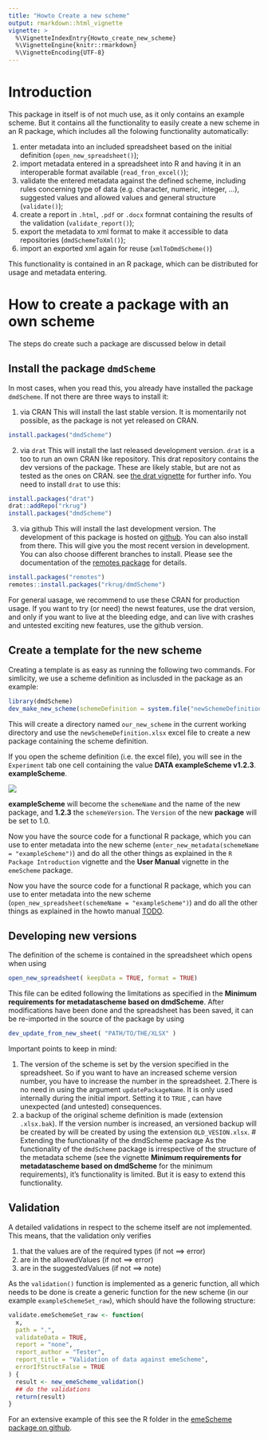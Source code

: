 ```yaml
---
title: "Howto Create a new scheme"
output: rmarkdown::html_vignette
vignette: >
  %\VignetteIndexEntry{Howto_create_new_scheme}
  %\VignetteEngine{knitr::rmarkdown}
  %\VignetteEncoding{UTF-8}
---
```


# Introduction

This package in itself is of not much use, as it only contains an example scheme. But it contains all the functionality to easily create a new scheme in an R package, which includes all the folowing functionality automatically:

1. enter metadata into an included spreadsheet based on the initial definition (`open_new_spreadsheet()`);
1. import metadata entered in a spreadsheet into R and having it in an interoperable format available (`read_fron_excel()`);
2. validate the entered metadata against the defined scheme, including rules concerning type of data (e.g. character, numeric, integer, ...), suggested values and allowed values and general structure (`validate()`);
2. create a report in `.html`, `.pdf` or `.docx` formnat containing the results of the validation (`validate_report()`);
3. export the metadata to xml format to make it accessible to data repositories (`dmdSchemeToXml()`);
5. import an exported xml again for reuse (`xmlToDmdScheme()`)

This functionality is contained in an R package, which can be distributed for usage and metadata entering.

# How to create a package with an own scheme
The steps do create such a package are discussed below in detail

## Install the package `dmdScheme`
In most cases, when you read this, you already have installed the package `dmdScheme`. If not there are three ways to install it:

1. via CRAN
This will install the last stable version.
It is momentarily not possible, as the package is not yet released on CRAN.

```r
install.packages("dmdScheme")
```

2. via `drat`
This will install the last released development version.
`drat` is a too to run an own CRAN like repository. This drat repository contains the dev versions of the package. These are likely stable, but are not as tested as the ones on CRAN. see [the drat vignette](http://dirk.eddelbuettel.com/code/drat.html) for further info.
You need to install `drat` to use this:

```r
install.packages("drat")
drat::addRepo("rkrug")
install.packages("dmdScheme")
```

3. via github
This will install the last development version.
The development of this package is hosted on [github](https://github.com/rkrug/dmdScheme). You can also install from there. This will give you the most recent version in development. You can also choose different branches to install. Please see the documentation of the [remotes package](https://github.com/r-lib/remotes) for details.

```r
install.packages("remotes")
remotes::install.packages("rkrug/dmdScheme")
```

For general uasage, we recommend to use these CRAN for production usage. If you want to try (or need) the newst features, use the drat version, and only if you want to live at the bleeding edge, and can live with crashes and untested exciting new features, use the github version. 

## Create a template for the new scheme
Creating a template is as easy as running the following two commands. For simlicity, we use a scheme definition as inclusded in the package as an example:

```r
library(dmdScheme)
dev_make_new_scheme(schemeDefinition = system.file("newSchemeDefinition.xlsx", package = "dmdScheme") , path = "our_new_scheme")
```

This will create a directory named `our_new_scheme` in the current working directory and use the `newSchemeDefinition.xlsx` excel file to create a new package containing the scheme definition.

If you open the scheme definition (i.e. the excel file), you will see in the `Experiment` tab one cell containing the value **DATA exampleScheme v1.2.3**. **exampleScheme**.

![](./figs/name_version.png)

**exampleScheme** will become the `schemeName` and the name of the new package, and **1.2.3** the `schemeVersion`. The `Version` of the new **package** will be set to 1.0.

Now you have the source code for a functional R package, which you can use to enter metadata into the new scheme (`enter_new_metadata(schemeName = "exampleScheme")`) and do all the other things as explained in the `R Package Introduction` vignette and the **User Manual** vignette in the  `emeScheme` package.

Now you have the source code for a functional R package, which you can use to enter metadata into the new scheme (`open_new_spreadsheet(schemeName = "exampleScheme")`) and do all the other things as explained in the howto manual [TODO](TODO).

## Developing new versions
The definition of the scheme is contained in the spreadsheet which opens when using

```r
open_new_spreadsheet( keepData = TRUE, format = TRUE)
```

This file can be edited following the limitations as specified in the **Minimum requirements for metadatascheme based on dmdScheme**. After modifications have been done and the spreadsheet has been saved, it can be re-imported in the source of the package by using

```r
dev_update_from_new_sheet( "PATH/TO/THE/XLSX" )
```

Important points to keep in mind:

1. The version of the scheme is set by the version specified in the spreadsheet. So if you want to have an increased scheme version number, you have to increase the number in the spreadsheet.
2.There is no need in using the argument `updatePackageName`. It is only used internally during the initial import. Setting it to `TRUE` , can have unexpected (and untested) consequences.
3. a backup of the original scheme definition is made (extension `.xlsx.bak`). If the version number is increased, an versioned backup will be created by  will be created by using the extension `OLD_VESION.xlsx`. 
# Extending the functionality of the dmdScheme package
As the functionality of the `dmdScheme` package is irrespective of the structure of the metadata scheme (see the vignette **Minimum requirements for metadatascheme based on dmdScheme** for the minimum requirements), it's functionality is limited. But it is easy to extend this functionality.

## Validation
A detailed validations in respect to the scheme itself are not implemented. This means, that the validation only verifies

1. that the values are of the required types (if not ==> error)
2. are in the allowedValues (if not ==> error)
3. are in the suggestedValues (if not ==> note)

As the `validation()` function is implemented as a generic function, all which needs to be done is create a generic function for the new scheme (in our example `exampleSchemeSet_raw`), which should have the following structure:

```r
validate.emeSchemeSet_raw <- function(
  x,
  path = ".",
  validateData = TRUE,
  report = "none",
  report_author = "Tester",
  report_title = "Validation of data against emeScheme",
  errorIfStructFalse = TRUE
) {
  result <- new_emeScheme_validation()
  ## do the validations
  return(result)
}
```

For an extensive example of this see the R folder in the [emeScheme package on github](https://github.com/Exp-Micro-Ecol-Hub/emeScheme).
